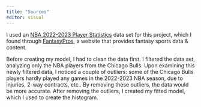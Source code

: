 ```yaml
---
title: "Sources"
editor: visual
---
```


I used an [NBA 2022-2023 Player Statistics](https://www.fantasypros.com/nba/stats/overall.php) data set for this project, which I found through [FantasyPros](https://www.fantasypros.com/), a website that provides fantasy sports data & content.


Before creating my model, I had to clean the data first. I filtered the data set, analyzing only the NBA players from the Chicago Bulls. Upon examining this newly filtered data, I noticed a couple of outliers: some of the Chicago Bulls players hardly played any games in the 2022-2023 NBA season, due to injuries, 2-way contracts, etc.. By removing these outliers, the data would be more accurate. After removing the outliers, I created my fitted model, which I used to create the histogram. 
